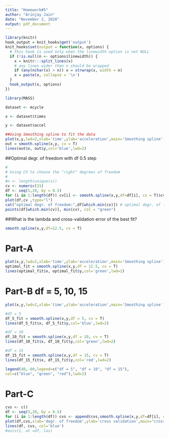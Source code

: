 ---
title: "Homework#5"
author: "Arinjay Jain"
date: "November 2, 2020"
output: pdf_document
---

```{r wrap-hook, include=FALSE}
library(knitr)
hook_output = knit_hooks$get('output')
knit_hooks$set(output = function(x, options) {
  # this hook is used only when the linewidth option is not NULL
  if (!is.null(n <- options$linewidth)) {
    x = knitr:::split_lines(x)
    # any lines wider than n should be wrapped
    if (any(nchar(x) > n)) x = strwrap(x, width = n)
    x = paste(x, collapse = '\n')
  }
  hook_output(x, options)
})

```

```{r}

library(MASS)

dataset <- mcycle

x <- dataset$times

y <- dataset$accel
```


```{r, warning=FALSE}
##Using Smoothing spline to fit the data
plot(x,y,lwd=2,xlab='time',ylab='acceleration',main='Smoothing spline')
out = smooth.spline(x,y, cv = T)
lines(out$x, out$y,col='blue',lwd=2)

```


##Optimal degr. of freedom with df 0.5 step
```{r, warning=FALSE}

#
# Using CV to choose the "right" degrees of freedom
#
#n <- length(unique(x))
cv <- numeric(31)
df <- seq(5,20, by = 0.5)
for (i in 1:length(df)) cv[i] <- smooth.spline(x,y,df=df[i], cv = T)$cv.crit
plot(df,cv ,type="l")
cat("optimal degr. of freedom:",df[which.min(cv)]) # optimal degr. of freedom
points(df[which.min(cv)], min(cv), col = "green")
```


 ##What is the lambda and cross-validation error of the best fit?
```{r, warning=FALSE}

smooth.spline(x,y,df=12.5, cv = T)

```



# Part-A
```{r, warning=FALSE}
plot(x,y,lwd=2,xlab='time',ylab='acceleration',main='Smoothing spline')
optimal_fit = smooth.spline(x,y,df = 12.5, cv = T)
lines(optimal_fit$x, optimal_fit$y,col='green',lwd=2)
```



# Part-B df = 5, 10, 15
```{r, warning=FALSE}
plot(x,y,lwd=2,xlab='time',ylab='acceleration',main='Smoothing spline')

#df = 5
df_5_fit = smooth.spline(x,y,df = 5, cv = T)
lines(df_5_fit$x, df_5_fit$y,col='blue',lwd=2)

#df = 10
df_10_fit = smooth.spline(x,y,df = 10, cv = T)
lines(df_10_fit$x, df_10_fit$y,col='green',lwd=2)

#df = 15 
df_15_fit = smooth.spline(x,y,df = 15, cv = T)
lines(df_15_fit$x, df_15_fit$y,col='red',lwd=2)

legend(40,-80,legend=c("df = 5", "df = 10", "df = 15"),
col=c("blue", "green", "red"),lwd=2)
```


# Part-C
```{r, warning=FALSE}
cvs <- c()
df <- seq(5,20, by = 0.5)
for (i in 1:length(df)) cvs <- append(cvs,smooth.spline(x,y,df=df[i], cv = T)$cv)
plot(df,cvs,xlab='degr. of freedom',ylab='cross validation',main="cross validation errors against different df's" )
lines(df, cvs, col='blue')
#axis(1, at =df, las)
```


```{r}
```



```{r}
```



```{r}
```
